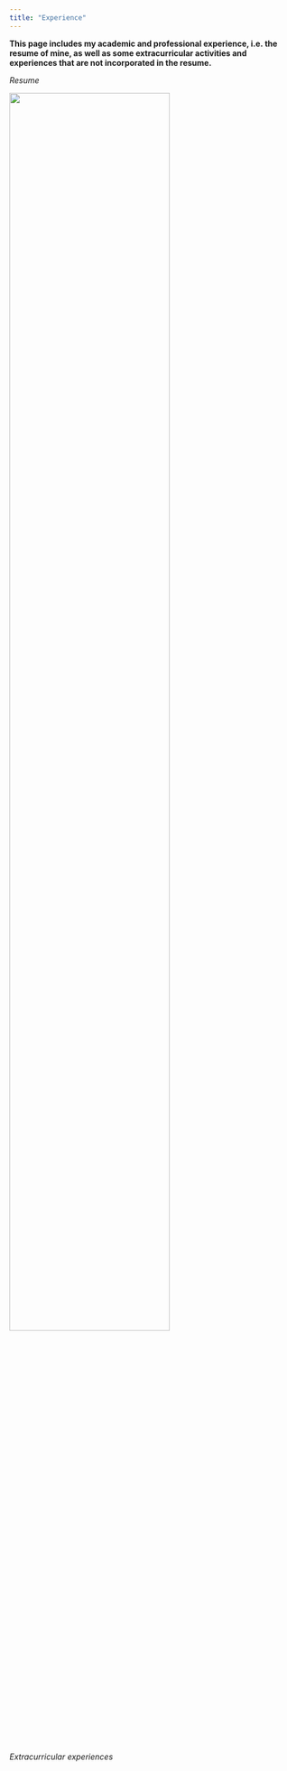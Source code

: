 ```yaml
---
title: "Experience"
---
```


__This page includes my academic and professional experience, i.e. the resume of mine, as well as some extracurricular activities and experiences that are not incorporated in the resume.__

_Resume_

<img src="./images/resume.png" style="width:75%">


_Extracurricular experiences_
